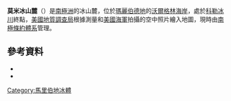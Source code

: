 {{coord|74|44|S|113|25|W|source:GNIS|display=title}}

'''莫米冰山麓'''（{{lang-en|Maumee Ice Piedmont}}）是[[南極洲|南極洲]]的冰山麓，位於[[瑪麗伯德地|瑪麗伯德地]]的[[沃爾格林海岸|沃爾格林海岸]]，處於[[科勒冰川|科勒冰川]]終點，[[美國地質調查局|美國地質調查局]]根據測量和[[美國海軍|美國海軍]]拍攝的空中照片繪入地圖，現時由[[南極條約體系|南極條約體系]]管理。

==參考資料==
*{{cite gnis | type = antarid | id = 9581| name = Maumee Ice Piedmont | accessdate = 2013-08-30}}
*{{usgs-gazetteer|id=9581}}

{{DEFAULTSORT:Maumee Ice Piedmont}}
[[Category:馬里伯地冰體|Category:馬里伯地冰體]]


{{MarieByrdLand-geo-stub}}